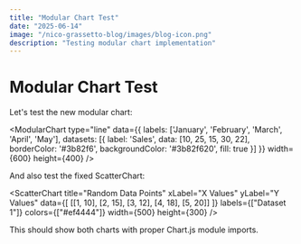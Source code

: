 ```yaml
---
title: "Modular Chart Test"
date: "2025-06-14"
image: "/nico-grassetto-blog/images/blog-icon.png"
description: "Testing modular chart implementation"
---
```



# Modular Chart Test

Let's test the new modular chart:

<ModularChart 
  type="line"
  data={{
    labels: ['January', 'February', 'March', 'April', 'May'],
    datasets: [{
      label: 'Sales',
      data: [10, 25, 15, 30, 22],
      borderColor: '#3b82f6',
      backgroundColor: '#3b82f620',
      fill: true
    }]
  }}
  width={600}
  height={400}
/>

And also test the fixed ScatterChart:

<ScatterChart 
  title="Random Data Points"
  xLabel="X Values"
  yLabel="Y Values"
  data={[
    [[1, 10], [2, 15], [3, 12], [4, 18], [5, 20]]
  ]}
  labels={["Dataset 1"]}
  colors={["#ef4444"]}
  width={500}
  height={300}
/>

This should show both charts with proper Chart.js module imports.
